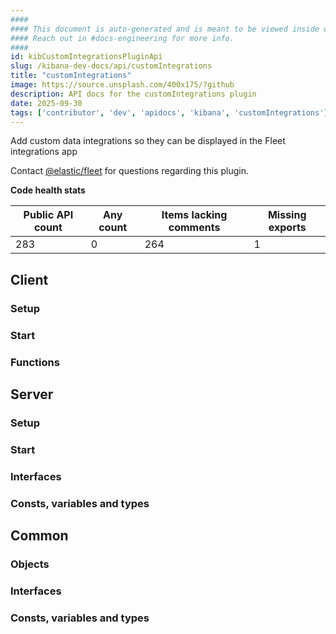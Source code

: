 ```yaml
---
####
#### This document is auto-generated and is meant to be viewed inside our experimental, new docs system.
#### Reach out in #docs-engineering for more info.
####
id: kibCustomIntegrationsPluginApi
slug: /kibana-dev-docs/api/customIntegrations
title: "customIntegrations"
image: https://source.unsplash.com/400x175/?github
description: API docs for the customIntegrations plugin
date: 2025-09-30
tags: ['contributor', 'dev', 'apidocs', 'kibana', 'customIntegrations']
---
```


Add custom data integrations so they can be displayed in the Fleet integrations app

Contact [@elastic/fleet](https://github.com/orgs/elastic/teams/fleet) for questions regarding this plugin.

**Code health stats**

| Public API count  | Any count | Items lacking comments | Missing exports |
|-------------------|-----------|------------------------|-----------------|
| 283 | 0 | 264 | 1 |

## Client

### Setup
<DocDefinitionList data={[customIntegrationsObj.client.setup]}/>

### Start
<DocDefinitionList data={[customIntegrationsObj.client.start]}/>

### Functions
<DocDefinitionList data={customIntegrationsObj.client.functions}/>

## Server

### Setup
<DocDefinitionList data={[customIntegrationsObj.server.setup]}/>

### Start
<DocDefinitionList data={[customIntegrationsObj.server.start]}/>

### Interfaces
<DocDefinitionList data={customIntegrationsObj.server.interfaces}/>

### Consts, variables and types
<DocDefinitionList data={customIntegrationsObj.server.misc}/>

## Common

### Objects
<DocDefinitionList data={customIntegrationsObj.common.objects}/>

### Interfaces
<DocDefinitionList data={customIntegrationsObj.common.interfaces}/>

### Consts, variables and types
<DocDefinitionList data={customIntegrationsObj.common.misc}/>

